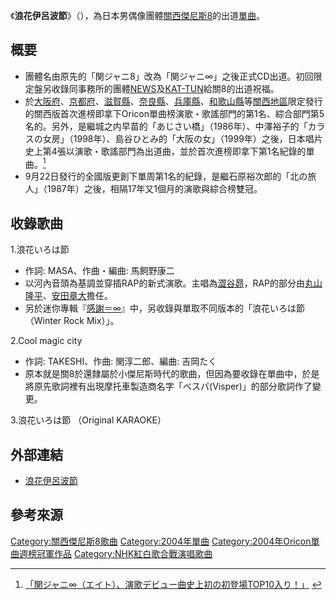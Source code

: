 {{Infobox Single |
| Name                  = 浪花伊呂波節<br />{{lang|ja|浪花いろは節}}
| Artist                = [[關西傑尼斯8|關西傑尼斯8]]
| Released              = 2004年8月25日（關西）<br />2004年9月22日（[[日本|日本]]全國）
| Genre                 = [[J-POP|J-POP]]（[[演歌・歌謠曲|演歌・歌謠曲]]）
| Length                = 11分11秒
| Label                 = [[TEICHIKU_ENTERRAINMENT|TEICHIKU ENTERRAINMENT]]
| Chart position        = * 單曲週榜第1名（[[Oricon|Oricon]]）
* 2004年10月單曲月榜第4名（Oricon）
* 2004年度年榜第49名（Oricon）
| Certification         = * 金唱片（[[日本唱片業協會|日本唱片業協會]]）
| This single            = '''浪花伊呂波節'''<br />（2004年）
| Next single            = [[大阪rainy_blues|大阪rainy blues]]<br />（2005年）
}}
《'''浪花伊呂波節'''》（{{lang-ja|'''浪花いろは節'''}}），為日本男偶像團體[[關西傑尼斯8|關西傑尼斯8]]的出道[[單曲|單曲]]。

== 概要 ==
*團體名由原先的「関ジャニ8」改為「関ジャニ∞」之後正式CD出道。初回限定盤另收錄同事務所的團體[[NEWS|NEWS]]及[[KAT-TUN|KAT-TUN]]給關8的出道祝福。
*於[[大阪府|大阪府]]、[[京都府|京都府]]、[[滋賀縣|滋賀縣]]、[[奈良縣|奈良縣]]、[[兵庫縣|兵庫縣]]、[[和歌山縣|和歌山縣]]等[[關西地區|關西地區]]限定發行的關西版首次進榜即拿下Oricon單曲榜演歌・歌謠部門的第1名、綜合部門第5名的。另外，是繼城之内早苗的「あじさい橋」（1986年）、中澤裕子的「カラスの女房」（1998年）、島谷ひとみ的「大阪の女」（1999年）之後，日本唱片史上第4張以演歌・歌謠部門為出道曲，並於首次進榜即拿下第1名紀錄的單曲。<ref>[http://www.oricon.co.jp/news/ranking/5100/ 「関ジャニ∞（エイト）、演歌デビュー曲史上初の初登場TOP10入り！」] {{Wayback|url=http://www.oricon.co.jp/news/ranking/5100/ |date=20080611213205 }}{{ja}}</ref>
*9月22日發行的全國版更創下單周第1名的紀錄，是繼石原裕次郎的「北の旅人」（1987年）之後，相隔17年又1個月的演歌與綜合榜雙冠。

== 收錄歌曲 ==
1.浪花いろは節 
*作詞: MASA、作曲・編曲: 馬飼野康二
*以河內音頭為基調並穿插RAP的新式演歌。主唱為[[澀谷昴|澀谷昴]]，RAP的部分由[[丸山隆平|丸山隆平]]、[[安田章大|安田章大]]擔任。
*另於迷你專輯『[[感謝＝∞|感謝＝∞]]』中，另收錄與單取不同版本的「浪花いろは節 （Winter Rock Mix）」。
2.Cool magic city 
*作詞: TAKESHI、作曲: 関淳二郎、編曲: 吉岡たく
*原本就是關8於還隸屬於小傑尼斯時代的歌曲，但因為要收錄在單曲中，於是將原先歌詞裡有出現摩托車製造商名字「ベスパ(Visper)」的部分歌詞作了變更。
3.浪花いろは節 （Original KARAOKE）

== 外部連結 ==
*[https://web.archive.org/web/20100330200628/http://www.teichiku.co.jp/artist/kan8/disco/ch8.html 浪花伊呂波節] {{ja}}

== 參考來源 ==
{{reflist}}

{{關西傑尼斯8}}
{{Oricon單曲週榜冠軍 (2004年)|2004年10月4日}}

{{DEFAULTSORT:Naniwa Iroha Bushi}}
[[Category:關西傑尼斯8歌曲|Category:關西傑尼斯8歌曲]]
[[Category:2004年單曲|Category:2004年單曲]]
[[Category:2004年Oricon單曲週榜冠軍作品|Category:2004年Oricon單曲週榜冠軍作品]]
[[Category:NHK紅白歌合戰演唱歌曲|Category:NHK紅白歌合戰演唱歌曲]]